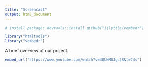 ```yaml
---
title: "Screencast"
output: html_document
---
```


```r
# install package: devtools::install_github("ijlyttle/vembedr")

library("htmltools")
library("vembedr")

```

A brief overview of our project.

```r
embed_url("https://www.youtube.com/watch?v=4QUNMUJgL28&t=24s")
```

